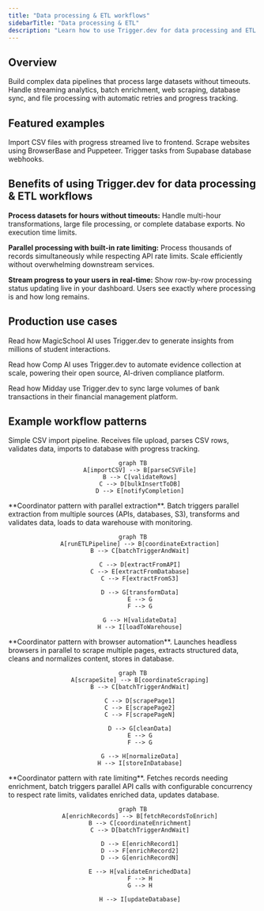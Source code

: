 ```yaml
---
title: "Data processing & ETL workflows"
sidebarTitle: "Data processing & ETL"
description: "Learn how to use Trigger.dev for data processing and ETL (Extract, Transform, Load), including web scraping, database synchronization, batch enrichment and more."
---
```



## Overview

Build complex data pipelines that process large datasets without timeouts. Handle streaming analytics, batch enrichment, web scraping, database sync, and file processing with automatic retries and progress tracking.

## Featured examples

<CardGroup cols={3}>
  <Card
    title="Realtime CSV importer"
    icon="book"
    href="/guides/example-projects/realtime-csv-importer"
  >
    Import CSV files with progress streamed live to frontend.
  </Card>
  <Card title="Web scraper with BrowserBase" icon="book" href="/guides/examples/scrape-hacker-news">
    Scrape websites using BrowserBase and Puppeteer.
  </Card>
  <Card
    title="Supabase database webhooks"
    icon="book"
    href="/guides/frameworks/supabase-edge-functions-database-webhooks"
  >
    Trigger tasks from Supabase database webhooks.
  </Card>
</CardGroup>

## Benefits of using Trigger.dev for data processing & ETL workflows

**Process datasets for hours without timeouts:** Handle multi-hour transformations, large file processing, or complete database exports. No execution time limits.

**Parallel processing with built-in rate limiting:** Process thousands of records simultaneously while respecting API rate limits. Scale efficiently without overwhelming downstream services.

**Stream progress to your users in real-time:** Show row-by-row processing status updating live in your dashboard. Users see exactly where processing is and how long remains.

## Production use cases

<CardGroup cols={1}>
  <Card title="MagicSchool AI customer story" href="https://trigger.dev/customers/magicschool-ai-customer-story">

Read how MagicSchool AI uses Trigger.dev to generate insights from millions of student interactions.

</Card>

<Card title="Comp AI customer story" href="https://trigger.dev/customers/comp-ai-customer-story">

Read how Comp AI uses Trigger.dev to automate evidence collection at scale, powering their open source, AI-driven compliance platform.

</Card>
<Card title="Midday customer story" href="https://trigger.dev/customers/midday-customer-story">

Read how Midday use Trigger.dev to sync large volumes of bank transactions in their financial management platform.

</Card>
</CardGroup>

## Example workflow patterns

<Tabs>
  <Tab title="CSV file import">
    Simple CSV import pipeline. Receives file upload, parses CSV rows, validates data, imports to database with progress tracking.

<div align="center">

```mermaid
graph TB
    A[importCSV] --> B[parseCSVFile]
    B --> C[validateRows]
    C --> D[bulkInsertToDB]
    D --> E[notifyCompletion]
```

</div>
  </Tab>

  <Tab title="Multi-source ETL pipeline">
    **Coordinator pattern with parallel extraction**. Batch triggers parallel extraction from multiple sources (APIs, databases, S3), transforms and validates data, loads to data warehouse with monitoring.

<div align="center">

```mermaid
graph TB
    A[runETLPipeline] --> B[coordinateExtraction]
    B --> C[batchTriggerAndWait]

    C --> D[extractFromAPI]
    C --> E[extractFromDatabase]
    C --> F[extractFromS3]

    D --> G[transformData]
    E --> G
    F --> G

    G --> H[validateData]
    H --> I[loadToWarehouse]
```

</div>
  </Tab>

  <Tab title="Parallel web scraping">
    **Coordinator pattern with browser automation**. Launches headless browsers in parallel to scrape multiple pages, extracts structured data, cleans and normalizes content, stores in database.

<div align="center">

```mermaid
graph TB
    A[scrapeSite] --> B[coordinateScraping]
    B --> C[batchTriggerAndWait]

    C --> D[scrapePage1]
    C --> E[scrapePage2]
    C --> F[scrapePageN]

    D --> G[cleanData]
    E --> G
    F --> G

    G --> H[normalizeData]
    H --> I[storeInDatabase]
```

</div>
  </Tab>

  <Tab title="Batch data enrichment">
    **Coordinator pattern with rate limiting**. Fetches records needing enrichment, batch triggers parallel API calls with configurable concurrency to respect rate limits, validates enriched data, updates database.

<div align="center">

```mermaid
graph TB
    A[enrichRecords] --> B[fetchRecordsToEnrich]
    B --> C[coordinateEnrichment]
    C --> D[batchTriggerAndWait]

    D --> E[enrichRecord1]
    D --> F[enrichRecord2]
    D --> G[enrichRecordN]

    E --> H[validateEnrichedData]
    F --> H
    G --> H

    H --> I[updateDatabase]
```

</div>
  </Tab>
</Tabs>

<UseCasesCards />
